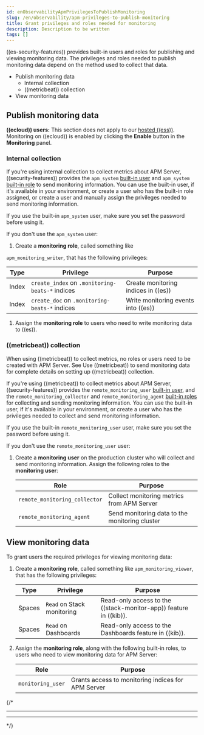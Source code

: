```yaml
---
id: enObservabilityApmPrivilegesToPublishMonitoring
slug: /en/observability/apm-privileges-to-publish-monitoring
title: Grant privileges and roles needed for monitoring
description: Description to be written
tags: []
---
```


<div id="apm-privileges-to-publish-monitoring"></div>

((es-security-features)) provides built-in users and roles for publishing and viewing monitoring data.
The privileges and roles needed to publish monitoring data
depend on the method used to collect that data.

* <DocLink id="enObservabilityApmPrivilegesToPublishMonitoring" section="publish-monitoring-data">Publish monitoring data</DocLink>
    * <DocLink id="enObservabilityApmPrivilegesToPublishMonitoring" section="internal-collection">Internal collection</DocLink>
    * <DocLink id="enObservabilityApmPrivilegesToPublishMonitoring" section="((metricbeat))-collection">((metricbeat)) collection</DocLink>
* <DocLink id="enObservabilityApmPrivilegesToPublishMonitoring" section="view-monitoring-data">View monitoring data</DocLink>

<div id="apm-privileges-to-publish-monitoring-write"></div>

## Publish monitoring data

<DocCallOut title="Important" color="warning">

**((ecloud)) users:** This section does not apply to our
[hosted ((ess))](https://www.elastic.co/cloud/elasticsearch-service).
Monitoring on ((ecloud)) is enabled by clicking the **Enable** button in the **Monitoring** panel.

</DocCallOut>

<div id="apm-privileges-to-publish-monitoring-internal"></div>

### Internal collection

If you're using <DocLink id="enObservabilityApmMonitoringInternalCollection">internal collection</DocLink> to
collect metrics about APM Server, ((security-features)) provides
the `apm_system` [built-in user](((ref))/built-in-users.html) and
`apm_system` [built-in role](((ref))/built-in-roles.html) to send
monitoring information. You can use the built-in user, if it's available in your
environment, or create a user who has the built-in role assigned,
or create a user and manually assign the privileges needed to send monitoring
information.

If you use the built-in `apm_system` user,
make sure you set the password before using it.

If you don't use the `apm_system` user:

1. Create a **monitoring role**, called something like

`apm_monitoring_writer`, that has the following privileges:

| Type | Privilege | Purpose |
|---|---|---|
| Index | `create_index` on `.monitoring-beats-*` indices | Create monitoring indices in ((es)) |
| Index | `create_doc` on `.monitoring-beats-*` indices | Write monitoring events into ((es)) |

1. Assign the **monitoring role** to users who need to write monitoring data to ((es)).

<div id="apm-privileges-to-publish-monitoring-metricbeat"></div>

### ((metricbeat)) collection

<DocCallOut title="Note">
When using ((metricbeat)) to collect metrics,
no roles or users need to be created with APM Server.
See <DocLink id="enObservabilityApmMonitoringMetricbeatCollection">Use ((metricbeat)) to send monitoring data</DocLink>
for complete details on setting up ((metricbeat)) collection.
</DocCallOut>

If you're <DocLink id="enObservabilityApmMonitoringMetricbeatCollection">using ((metricbeat))</DocLink> to collect
metrics about APM Server, ((security-features)) provides the `remote_monitoring_user`
[built-in user](((ref))/built-in-users.html), and the `remote_monitoring_collector`
and `remote_monitoring_agent` [built-in roles](((ref))/built-in-roles.html) for
collecting and sending monitoring information. You can use the built-in user, if
it's available in your environment, or create a user who has the privileges
needed to collect and send monitoring information.

If you use the built-in `remote_monitoring_user` user,
make sure you set the password before using it.

If you don't use the `remote_monitoring_user` user:

1. Create a **monitoring user** on the production cluster who will collect and send monitoring
    information. Assign the following roles to the **monitoring user**:

    | Role | Purpose |
    |---|---|
    | `remote_monitoring_collector` | Collect monitoring metrics from APM Server |
    | `remote_monitoring_agent` | Send monitoring data to the monitoring cluster |

<div id="apm-privileges-to-publish-monitoring-view"></div>

## View monitoring data

To grant users the required privileges for viewing monitoring data:

1. Create a **monitoring role**, called something like
    `apm_monitoring_viewer`, that has the following privileges:

    | Type | Privilege | Purpose |
    |---|---|---|
    | Spaces | `Read` on Stack monitoring | Read-only access to the ((stack-monitor-app)) feature in ((kib)). |
    | Spaces | `Read` on Dashboards | Read-only access to the Dashboards feature in ((kib)). |

1. Assign the **monitoring role**, along with the following built-in roles, to users who
    need to view monitoring data for APM Server:

    | Role | Purpose |
    |---|---|
    | `monitoring_user` | Grants access to monitoring indices for APM Server |

{/*
***  **
***  ** 

*/}

